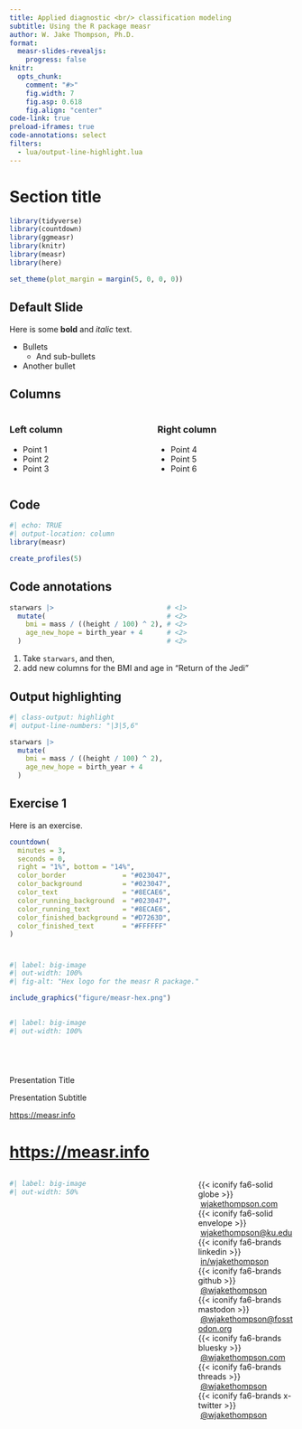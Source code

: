 ```yaml
---
title: Applied diagnostic <br/> classification modeling
subtitle: Using the R package measr
author: W. Jake Thompson, Ph.D.
format:
  measr-slides-revealjs:
    progress: false
knitr:
  opts_chunk: 
    comment: "#>"
    fig.width: 7
    fig.asp: 0.618
    fig.align: "center"
code-link: true
preload-iframes: true
code-annotations: select
filters:
  - lua/output-line-highlight.lua
---
```


# Section title

```r
library(tidyverse)
library(countdown)
library(ggmeasr)
library(knitr)
library(measr)
library(here)

set_theme(plot_margin = margin(5, 0, 0, 0))
```

## Default Slide

Here is some **bold** and *italic* text.

* Bullets
  * And sub-bullets
* Another bullet

## Columns

:::columns
:::{.column width="45%"}
### Left column

- Point 1
- Point 2
- Point 3
:::

:::{.column width="45%"}
### Right column

- Point 4
- Point 5
- Point 6
:::
:::


## Code

```r
#| echo: TRUE
#| output-location: column
library(measr)

create_profiles(5)
```

## Code annotations

```r
starwars |>                            # <1>
  mutate(                              # <2>
    bmi = mass / ((height / 100) ^ 2), # <2>
    age_new_hope = birth_year + 4      # <2>
  )                                    # <2>
```
1. Take `starwars`, and then,
2. add new columns for the BMI and age in "Return of the Jedi"

## Output highlighting

```r
#| class-output: highlight
#| output-line-numbers: "|3|5,6"

starwars |> 
  mutate(
    bmi = mass / ((height / 100) ^ 2),
    age_new_hope = birth_year + 4
  )       
```


## Exercise 1 {.exercise}

Here is an exercise.

```r
countdown(
  minutes = 3, 
  seconds = 0,
  right = "1%", bottom = "14%",
  color_border              = "#023047",
  color_background          = "#023047",
  color_text                = "#8ECAE6",
  color_running_background  = "#023047",
  color_running_text        = "#8ECAE6",
  color_finished_background = "#D7263D",
  color_finished_text       = "#FFFFFF"
)
```

# {.empty data-menu-title="measr" background-color="#023047" background-iframe="grid-worms/index.html"}

```r
#| label: big-image
#| out-width: 100%
#| fig-alt: "Hex logo for the measr R package."

include_graphics("figure/measr-hex.png")
```

## {.empty-white data-menu-title="Empty background"}

```r
#| label: big-image
#| out-width: 100%
```


# {.closing data-menu-title="Closing"}

</br>

:::{.end-title color="white" font-size="200%"}
Presentation Title
:::

:::{.end-subtitle}
Presentation Subtitle
:::

:::{.center}
<https://measr.info>
:::

# <https://measr.info> {.thank-you data-menu-title="Get in touch" background-color="#023047"}

:::{.columns .v-center-container}

:::{.column .image width="65%"}

```r
#| label: big-image
#| out-width: 50%
```

:::

:::{.column width="35%"}

:::{.thank-you-subtitle}

:::{.small}

{{< iconify fa6-solid globe >}} \ [wjakethompson.com](https://wjakethompson.com)  
{{< iconify fa6-solid envelope >}} \ [wjakethompson@ku.edu](mailto:wjakethompson@ku.edu)  
{{< iconify fa6-brands linkedin >}} \ [in/wjakethompson](https://linkedin.com/in/wjakethompson)  
{{< iconify fa6-brands github >}} \ [@wjakethompson](https://github.com/wjakethompson)  
{{< iconify fa6-brands mastodon >}} \ [@wjakethompson@fosstodon.org](https://fosstodon.org/@wjakethompson)  
{{< iconify fa6-brands bluesky >}} \ [@wjakethompson.com](https://bsky.app/profile/wjakethompson.com)  
{{< iconify fa6-brands threads >}} \ [@wjakethompson](https://www.threads.net/@wjakethompson)  
{{< iconify fa6-brands x-twitter >}} \ [@wjakethompson](https://twitter.com/wjakethompson)  

:::

:::

:::

:::
